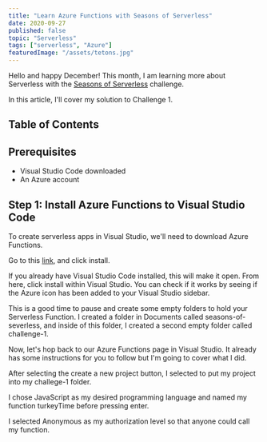 ```yaml
---
title: "Learn Azure Functions with Seasons of Serverless"
date: 2020-09-27
published: false
topic: "Serverless"
tags: ["serverless", "Azure"]
featuredImage: "/assets/tetons.jpg"
---
```


Hello and happy December! This month, I am learning more about Serverless with the [Seasons of Serverless](https://github.com/microsoft/Seasons-of-Serverless/blob/main/Nov-23-2020.md) challenge.

In this article, I'll cover my solution to Challenge 1.

## Table of Contents

## Prerequisites

- Visual Studio Code downloaded
- An Azure account

## Step 1: Install Azure Functions to Visual Studio Code

To create serverless apps in Visual Studio, we'll need to download Azure Functions.

Go to this [link](https://marketplace.visualstudio.com/items?itemName=ms-azuretools.vscode-azurefunctions&WT.mc_id=academic-10922-cxa), and click install.

If you already have Visual Studio Code installed, this will make it open. From here, click install within Visual Studio. You can check if it works by seeing if the Azure icon has been added to your Visual Studio sidebar.

This is a good time to pause and create some empty folders to hold your Serverless Function. I created a folder in Documents called seasons-of-severless, and inside of this folder, I created a second empty folder called challenge-1.

Now, let's hop back to our Azure Functions page in Visual Studio. It already has some instructions for you to follow but I'm going to cover what I did.

After selecting the create a new project button, I selected to put my project into my challege-1 folder.

I chose JavaScript as my desired programming language and named my function turkeyTime before pressing enter.

I selected Anonymous as my authorization level so that anyone could call my function.